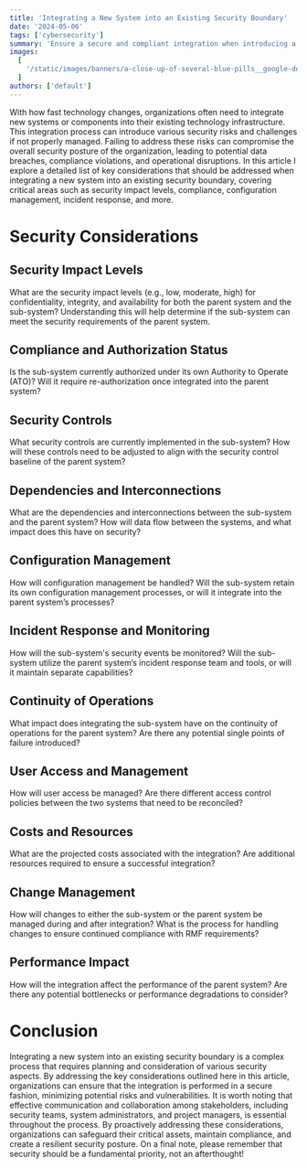 ```yaml
---
title: 'Integrating a New System into an Existing Security Boundary'
date: '2024-05-06'
tags: ['cybersecurity']
summary: 'Ensure a secure and compliant integration when introducing a new system into an existing security boundary.'
images:
  [
    '/static/images/banners/a-close-up-of-several-blue-pills__google-deepmind__HnJfS6WhA8.jpg',
  ]
authors: ['default']
---
```

With how fast technology changes, organizations often need to integrate new systems or components into their existing technology infrastructure. This integration process can introduce various security risks and challenges if not properly managed. Failing to address these risks can compromise the overall security posture of the organization, leading to potential data breaches, compliance violations, and operational disruptions. In this article I explore a detailed list of key considerations that should be addressed when integrating a new system into an existing security boundary, covering critical areas such as security impact levels, compliance, configuration management, incident response, and more.

# Security Considerations

## Security Impact Levels 
What are the security impact levels (e.g., low, moderate, high) for confidentiality, integrity, and availability for both the parent system and the sub-system? Understanding this will help determine if the sub-system can meet the security requirements of the parent system.

## Compliance and Authorization Status
Is the sub-system currently authorized under its own Authority to Operate (ATO)? Will it require re-authorization once integrated into the parent system?

## Security Controls
What security controls are currently implemented in the sub-system? How will these controls need to be adjusted to align with the security control baseline of the parent system?

## Dependencies and Interconnections
What are the dependencies and interconnections between the sub-system and the parent system? How will data flow between the systems, and what impact does this have on security?

## Configuration Management
How will configuration management be handled? Will the sub-system retain its own 
configuration management processes, or will it integrate into the parent system’s processes?

## Incident Response and Monitoring
How will the sub-system's security events be monitored? Will the sub-system utilize the parent system’s incident response team and tools, or will it maintain separate capabilities?

## Continuity of Operations
What impact does integrating the sub-system have on the continuity of operations for the parent system? Are there any potential single points of failure introduced?

## User Access and Management
How will user access be managed? Are there different access control policies between the two systems that need to be reconciled?

## Costs and Resources
What are the projected costs associated with the integration? Are additional resources required to ensure a successful integration?

## Change Management
How will changes to either the sub-system or the parent system be managed during and after integration? What is the process for handling changes to ensure continued compliance with RMF requirements?

## Performance Impact
How will the integration affect the performance of the parent system? Are there any potential bottlenecks or performance degradations to consider?

# Conclusion

Integrating a new system into an existing security boundary is a complex process that requires planning and consideration of various security aspects. By addressing the key considerations outlined here in this article, organizations can ensure that the integration is performed in a secure fashion, minimizing potential risks and vulnerabilities. It is worth noting that effective communication and collaboration among stakeholders, including security teams, system administrators, and project managers, is essential throughout the process. By proactively addressing these considerations, organizations can safeguard their critical assets, maintain compliance, and create a resilient security posture. On a final note, please remember that security should be a fundamental priority, not an afterthought!